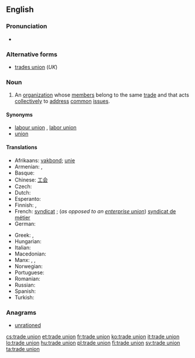 ==English==

===Pronunciation===
* {{audio|En-uk-trade union.ogg|Audio (UK)}}

===Alternative forms===
* [[trades union]] (''UK'')

===Noun===
{{en-noun|sg=[[trade]] [[union]]}}

# An [[organization]] whose [[member]]s belong to the same [[trade]] and that acts [[collectively]] to [[address]] [[common]] [[issue]]s.

====Synonyms====
* [[labour union]] {{qualifier|Canada}}, [[labor union]] {{qualifier|North America}}
* [[union]]

====Translations====
{{trans-top|organization}}
* Afrikaans: [[vakbond]]; [[unie]]
* Armenian: {{t|hy|արհեստակցական միություն|tr=arhestakcʿakan miutʿyun|sc=Armn}}, {{t|hy|արհմիություն|tr=arhmiutʿyun|sc=Armn}}
* Basque: {{t|eu|sindikatu}}
* Chinese: [[工会]]
* Czech: {{t-|cs|odbory|m|p}}
* Dutch: {{t+|nl|vakbond|m}}
* Esperanto: {{t-|eo|sindikato|xs=Esperanto}}
* Finnish: {{t|fi|ammattiyhdistys}} {{qualifier|local}}, {{t|fi|ammattiliitto}} {{qualifier|national}}
* French: [[syndicat]] {{m}}; (''as opposed to an [[enterprise union]]'') [[syndicat de métier]] {{m}}
* German: {{t+|de|Gewerkschaft|f}}
{{trans-mid}}
* Greek: {{t|el|συντεχνία|f}}, {{t|el|συνδικάτο|n}}
* Hungarian: {{t|hu|szakszervezet}}
* Italian: {{t+|it|sindacato|m}}
* Macedonian: {{t-|mk|синдикат|m|tr=sindikát}}
* Manx: {{t|gv|sheshaght cheirdee|f}}, {{t|gv|keird-chummyn|m}}, {{t|gv|keird-heshaght|f}}
* Norwegian: {{t-|no|fagforening|c}}
* Portuguese: {{t+|pt|sindicato|m}}
* Romanian: {{t|ro|sindicat comercial}}
* Russian: {{t|ru|профсоюз|sc=Armn}}
* Spanish: {{t-|es|sindicato|m}}
* Turkish: {{t+|tr|sendika}}
{{trans-bottom}}

===Anagrams===
* [[unrationed#English|unrationed]]

[[cs:trade union]]
[[et:trade union]]
[[fr:trade union]]
[[ko:trade union]]
[[it:trade union]]
[[lo:trade union]]
[[hu:trade union]]
[[pl:trade union]]
[[fi:trade union]]
[[sv:trade union]]
[[ta:trade union]]